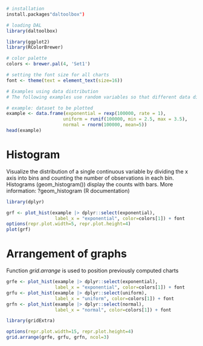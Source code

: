 ```r
# installation 
install.packages"daltoolbox")

# loading DAL
library(daltoolbox) 
```

```r
library(ggplot2)
library(RColorBrewer)

# color palette
colors <- brewer.pal(4, 'Set1')

# setting the font size for all charts
font <- theme(text = element_text(size=16))
```

```r
# Examples using data distribution
# The following examples use random variables so that different data distribution can be better viewed.

# example: dataset to be plotted  
example <- data.frame(exponential = rexp(100000, rate = 1), 
                     uniform = runif(100000, min = 2.5, max = 3.5), 
                     normal = rnorm(100000, mean=5))
head(example)
```

# Histogram

Visualize the distribution of a single continuous variable by dividing the x axis into bins and counting the number of observations in each bin. Histograms (geom_histogram()) display the counts with bars.
More information: ?geom_histogram (R documentation)

```r
library(dplyr)

grf <- plot_hist(example |> dplyr::select(exponential), 
                  label_x = "exponential", color=colors[1]) + font
options(repr.plot.width=5, repr.plot.height=4)
plot(grf)
```

# Arrangement of graphs

Function $grid.arrange$ is used to position previously computed charts

```r
grfe <- plot_hist(example |> dplyr::select(exponential), 
                  label_x = "exponential", color=colors[1]) + font
grfu <- plot_hist(example |> dplyr::select(uniform), 
                  label_x = "uniform", color=colors[1]) + font  
grfn <- plot_hist(example |> dplyr::select(normal), 
                  label_x = "normal", color=colors[1]) + font 
```

```r
library(gridExtra)  

options(repr.plot.width=15, repr.plot.height=4)
grid.arrange(grfe, grfu, grfn, ncol=3)
```

